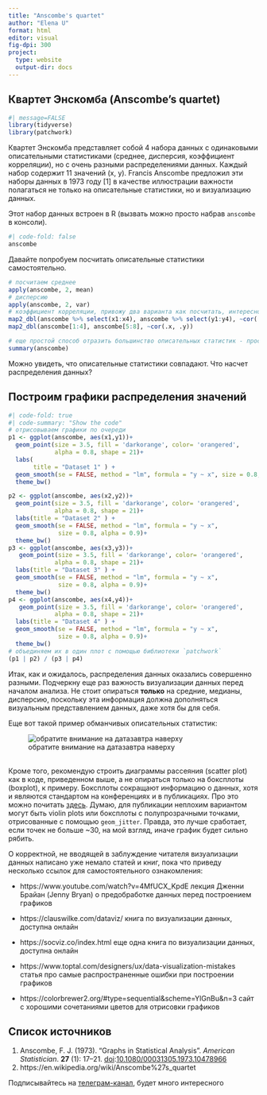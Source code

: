 ```yaml
---
title: "Anscombe's quartet"
author: "Elena U"
format: html
editor: visual
fig-dpi: 300
project:
  type: website
  output-dir: docs
---
```


## Квартет Энскомба (Anscombe's quartet)

```r
#| message=FALSE
library(tidyverse)
library(patchwork)
```

Квартет Энскомба представляет собой 4 набора данных с одинаковыми описательными статистиками (среднее, дисперсия, коэффициент корреляции), но с очень разными распределениями данных. Каждый набор содержит 11 значений (x, y). Francis Anscombe предложил эти наборы данных в 1973 году \[1\] в качестве иллюстрации важности полагаться не только на описательные статистики, но и визуализацию данных.

Этот набор данных встроен в R (вызвать можно просто набрав `anscombe` в консоли).

```r
#| code-fold: false
anscombe
```

Давайте попробуем посчитать описательные статистики самостоятельно.

```r
# посчитаем среднее
apply(anscombe, 2, mean)
# дисперсию
apply(anscombe, 2, var)
# коэффициент корреляции, привожу два варианта как посчитать, интересно, какой кажется проще
map2_dbl(anscombe %>% select(x1:x4), anscombe %>% select(y1:y4), ~cor(.x, .y))
map2_dbl(anscombe[1:4], anscombe[5:8], ~cor(.x, .y))

# еще простой способ отразить большинство описательных статистик - просто вызвать функцию summary
summary(anscombe)
```

Можно увидеть, что описательные статистики совпадают. Что насчет распределения данных?

## Построим графики распределения значений

```r
#| code-fold: true
#| code-summary: "Show the code"
# отрисовываем графики по очереди
p1 <- ggplot(anscombe, aes(x1,y1))+
  geom_point(size = 3.5, fill = 'darkorange', color= 'orangered', 
             alpha = 0.8, shape = 21)+
  labs(
       title = "Dataset 1" ) +
  geom_smooth(se = FALSE, method = "lm", formula = "y ~ x", size = 0.8, alpha = 0.9)+
  theme_bw()

p2 <- ggplot(anscombe, aes(x2,y2))+
  geom_point(size = 3.5, fill = 'darkorange', color= 'orangered', 
             alpha = 0.8, shape = 21)+
  labs(title = "Dataset 2" ) +
  geom_smooth(se = FALSE, method = "lm", formula = "y ~ x", 
              size = 0.8, alpha = 0.9)+
  theme_bw()
p3 <- ggplot(anscombe, aes(x3,y3))+
   geom_point(size = 3.5, fill = 'darkorange', color= 'orangered', 
             alpha = 0.8, shape = 21)+
  labs(title = "Dataset 3" ) +
  geom_smooth(se = FALSE, method = "lm", formula = "y ~ x", 
              size = 0.8, alpha = 0.9)+
  theme_bw()
p4 <- ggplot(anscombe, aes(x4,y4))+
   geom_point(size = 3.5, fill = 'darkorange', color= 'orangered', 
             alpha = 0.8, shape = 21)+
  labs(title = "Dataset 4" ) +
  geom_smooth(se = FALSE, method = "lm", formula = "y ~ x", 
              size = 0.8, alpha = 0.9)+
  theme_bw()
# объединяем их в один плот с помощью библиотеки `patchwork`
(p1 | p2) / (p3 | p4)

```

Итак, как и ожидалось, распределения данных оказались совершенно разными. Подчеркну еще раз важность визуализации данных перед началом анализа. Не стоит опираться **только** на средние, медианы, дисперсию, поскольку эта информация должна дополняться визуальным представлением данных, даже хотя бы для себя.

Еще вот такой пример обманчивых описательных статистик:

![обратите внимание на датазавтра наверху](figure_distr.jpg)

\
Кроме того, рекомендую строить диаграммы рассеяния (scatter plot) как в коде, приведенном выше, а не опираться только на боксплоты (boxplot), к примеру. Боксплоты сокращают информацию о данных, хотя и являются стандартом на конференциях и в публикациях. Про это можно почитать [здесь](https://nightingaledvs.com/ive-stopped-using-box-plots-should-you/). Думаю, для публикации неплохим вариантом могут быть violin plots или боксплоты с полупрозрачными точками, отрисованные с помощью `geom_jitter`. Правда, это лучше сработает, если точек не больше \~30, на мой взгляд, иначе график будет сильно рябить.

О корректной, не вводящей в заблуждение читателя визуализации данных написано уже немало статей и книг, пока что приведу несколько ссылок для самостоятельного ознакомления:

-   https://www.youtube.com/watch?v=4MfUCX_KpdE лекция Дженни Брайан (Jenny Bryan) о предобработке данных перед построением графиков

-   https://clauswilke.com/dataviz/ книга по визуализации данных, доступна онлайн

-   https://socviz.co/index.html еще одна книга по визуализации данных, доступна онлайн

-   https://www.toptal.com/designers/ux/data-visualization-mistakes статья про самые распространенные ошибки при построении графиков

-   https://colorbrewer2.org/#type=sequential&scheme=YlGnBu&n=3 сайт с хорошими сочетаниями цветов для отрисовки графиков

## Список источников

1.  Anscombe, F. J. (1973). "Graphs in Statistical Analysis". *American Statistician*. **27** (1): 17--21. [doi](https://en.wikipedia.org/wiki/Doi_(identifier) "Doi (identifier)"):[10.1080/00031305.1973.10478966](https://doi.org/10.1080%2F00031305.1973.10478966)
2.  https://en.wikipedia.org/wiki/Anscombe%27s_quartet

Подписывайтесь на [телеграм-канал](https://t.me/stats_for_science), будет много интересного
